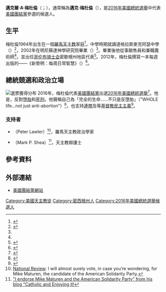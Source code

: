 {{多個問題|
{{Expand|time=2016-10-24T06:09:39+00:00}}
{{请求翻译|time=2016-10-24T06:09:39+00:00}} 
}}
{{Infobox person
|name	        = 邁克·梅杜倫<br>Mike Maturen
|image          =
|caption        = 
|birth_date     = {{birth date and age|1964|10|09}}
|birth_place    = {{USA}}[[阿拉巴马州|阿拉巴马州]][[塔斯卡卢萨_(阿拉巴马州)|塔斯卡卢萨]]
|death_date     = 
|death_place    = 
|residence      = [[美國|美國]][[密歇根州|密歇根州]][[阿爾科納縣|阿爾科納縣]][[哈里斯維爾_(密歇根州)|哈里斯維爾]]
|party          = [[美國團結黨|美國團結黨]]
|religion       = [[天主教會|羅馬天主教]]
|occupation     = 銷售員
|years_active   = 
|known_for      = [[2016年美國總統選舉|2016年美國總統選舉]]總統候選人
}}

'''邁克爾·A·梅杜倫'''（{{lang-en|Michael A. Maturen}}；{{bd|1964年|10月9日|}}），通常稱為'''邁克·梅杜倫'''（{{lang-en|Mike Maturen}}），是[[2016年美國總統選舉|2016年美國總統選舉]]中代表[[美國團結黨|美國團結黨]]參選的候選人。

==生平==
梅杜倫1964年出生在一個[[羅馬天主教|羅馬天主教]]家庭<ref name="aleteia">{{cite web |url=http://aleteia.org/2016/08/05/magic-mike-voter-angst-over-2016-candidate-choices-paves-opening-for-american-solidarity-party/|title=Magic Mike: 2016 voter angst brings attention to American Solidarity Party|last1=Tighe|first1=Tommy|last2=Burger|first2=John|date=2016-08-05|website=Aleteia|publisher=Aleteia SAS|access-date=2016-08-11}}</ref>，中學時期就讀道格拉斯麥克阿瑟中學（{{lang|en|Douglas MacArthur High School}}）<ref name="Mike Maturen">{{cite web |url=https://www.linkedin.com/in/mike-maturen-57ba1b5|title=Mike Maturen|website=LinkedIn|access-date=2016-08-11}}</ref>，2002年在明尼蘇達神學研究院畢業（{{lang|en|Minnesota Graduate School of Theology}}）<ref name="aleteia"/>。畢業後他從事銷售員和兼職魔術師<ref name="Mike Maturen"/>，並出任[[哥伦布骑士会|哥伦布骑士会]]密歇根州地區代表<ref>{{cite web |url=http://www.solidarity-party.org/#!committee-candidates/h8en2|title=COMMITTEE & CANDIDATES|date=2016|website=American Solidarity Party|access-date=2016-08-24|quote="He’s also a frequent volunteer at his church, and his hard work has led to his appointment as the District Deputy for the Michigan Jurisdiction of the Knights of Columbus."}}</ref>。2012年，梅杜倫撰寫一本每週出版的{{le|基督教靈修文學|Christian devotional literature|靈修書}}——《新黎明：每周日常智慧》（{{lang|en|A New Dawn: Weekly Wisdom From Everyday Life}}）<ref>{{cite book |last=Maturen|first=Mike|date=2012-11-10|title=A NEW DAWN--Weekly Wisdom From Everyday Life|url=https://www.amazon.com/NEW-DAWN--Weekly-Wisdom-Everyday-Life-ebook/dp/B00A5F8JL2/ref=sr_1_1|publisher=Mike Maturen}}</ref>。

==總統競選和政治立場==
[[File:Mike Maturen ballot access (2016) (1).svg|thumb|選票獲得分布
{{legend|#800000|列於選票}}
{{legend|#E06060|手寫獲得}}
{{legend|#D3D3D3|不列於選票}}]]
2016年，梅杜倫代表[[美國團結黨|美國團結黨]]出選[[2016年美國總統選舉|2016年美國總統選舉]]<ref>{{cite web |url=http://www.solidarity-party.org/#!blank-2/kwhrm|title=American Solidarity Party|website=American Solidarity Party|access-date=2016-08-11}}</ref>。他是{{le|生命文化|Culture of life|親生命主義者}}，反對[[墮胎|墮胎]]和[[死刑|死刑]]。他聲稱自己為「完全的生命……不只是反墮胎」（"WHOLE life...not just anti-abortion"）<ref>{{Cite web|url=http://www.enteringthepublicsquare.com/blog/2016-third-party-presidential-candidate-mike-maturen-and-the-rise-of-the-american-solidarity-party-an-interview|title=2016 Third-Party Presidential Candidate Mike Maturen and the Rise of the American Solidarity Party: An Interview|last=Schmoll|first=Zak|date=2016-08-15|website=Entering the Public Square|publisher=|access-date=2016-08-17}}</ref>，也支持[[連帶|連帶]]及{{le|輔助 (天主教)|Subsidiarity (Catholicism)|輔助}}等[[基督教民主主義|基督教民主主義]]<ref>{{YouTube|id=o05sQLbOVMA|title=Acceptance Speech}}</ref>。

===支持者===
*{{le|彼得·勞勒 (學者)|Peter Lawler (academic)|彼得·勞勒}}（Peter Lawler）<ref>[http://www.nationalreview.com/corner/441061/bob-dylan-never-trump-american-solidarity-party-mark-maturen-2016 National Review]: I will almost surely vote, in case you’re wondering, for Mike Maturen, the candidate of the American Solidarity Party.</ref>，羅馬天主教政治學家
*{{le|馬克·P·謝伊|Mark P. Shea}}（Mark P. Shea）<ref>[http://www.patheos.com/blogs/markshea/2016/10/i-endorse-mike-maturen-and-the-american-solidarity-party.html?utm_source=dlvr.it&utm_medium=facebook "I endorse Mike Maturen and the American Solidarity Party" from his blog "Catholic and Enjoying it!]</ref>，天主教辯護士

==參考資料==
{{reflist}}

==外部連結==
* [http://www.solidarity-party.org 美國團結黨網站]

{{Authority control}}
{{DEFAULTSORT:Maturen, Mike}}

[[Category:美國天主教徒|Category:美國天主教徒]]
[[Category:密西根州人|Category:密西根州人]]
[[Category:2016年美國總統選舉候選人|Category:2016年美國總統選舉候選人]]